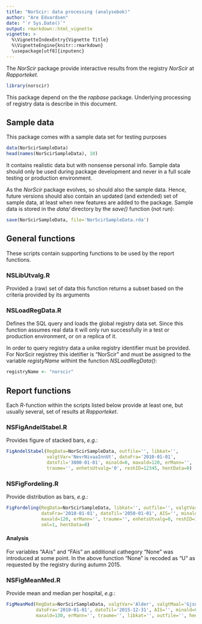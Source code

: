 ```yaml
---
title: "NorScir: data processing (analysebok)"
author: "Are Edvardsen"
date: "`r Sys.Date()`"
output: rmarkdown::html_vignette
vignette: >
  %\VignetteIndexEntry{Vignette Title}
  %\VignetteEngine{knitr::rmarkdown}
  \usepackage[utf8]{inputenc}
---
```


The _NorScir_ package provide interactive results from the registry
_NorScir_ at _Rapporteket_.

```r
library(norscir)
```

This package depend on the the _rapbase_ package. Underlying processing of 
registry data is describe in this document.

## Sample data
This package comes with a sample data set for testing purposes

```r
data(NorScirSampleData)
head(names(NorScirSampleData), 10)
```

It contains realistic data but with nonsense personal info. Sample data
should only be used during package development and never in a full scale
testing or production environment.

As the _NorScir_ package evolves, so should also the sample data. Hence, future
versions should also contain an updated (and extended) set of
sample data, at least when new features are added to the package.
Sample data is stored in the _data/_ directory by the _save()_
function (not run):

```r
save(NorScirSampleData, file='NorScirSampleData.rda')
```


## General functions
These scripts contain supporting functions to be used by the report functions.

### NSLibUtvalg.R
Provided a (raw) set of data this function returns a subset based on the
criteria provided by its arguments 

### NSLoadRegData.R
Defines the SQL query and loads the global registry data set. Since this
function assumes real data it
will only run successfully in a test or production environment, or on a replica
of it.

In order to query registry data a unike registry identifier must be provided.
For NorScir registrey this idetifier is "NorScir" and must be assigned to the
variable _registyName_ withint the function _NSLoadRegData()_:

```r
registryName <- "norscir"
```


## Report functions
Each _R_-function within the scripts listed below provide at least one, but
usually several, set of results at _Rapporteket_.

### NSFigAndelStabel.R
Provides figure of stacked bars, _e.g._:

```r
FigAndelStabel(RegData=NorScirSampleData, outfile='', libkat='',
               valgtVar='NevrNivaaInnUt', datoFra='2010-01-01',
               datoTil='3000-01-01', minald=0, maxald=120, erMann='',
               traume='', enhetsUtvalg='0', reshID=12345, hentData=0)
```


### NSFigFordeling.R
Provide distribution as bars, _e.g._:
```r
FigFordeling(RegData=NorScirSampleData, libkat='', outfile='', valgtVar='AAis',
             datoFra='2010-01-01', datoTil='2050-01-01', AIS='', minald=0,
             maxald=120, erMann='', traume='', enhetsUtvalg=0, reshID=12345,
             sml=1, hentData=0)
```

#### Analysis
For variables "AAis" and "FAis" an additional cathegory "None" was introduced
at some point. In the above function "None" is recoded as "U" as requested by
the registry during autumn 2015.


### NSFigMeanMed.R
Provide mean and median per hospital, _e.g._:
```r
FigMeanMed(RegData=NorScirSampleData, valgtVar='Alder', valgtMaal='Gjsn',
           datoFra='2010-01-01', datoTil='2015-12-31', AIS='', minald=0,
           maxald=130, erMann='', traume='', libkat='', outfile='', hentData=0)
```


